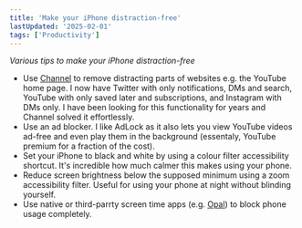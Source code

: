 ```yaml
---
title: 'Make your iPhone distraction-free'
lastUpdated: '2025-02-01'
tags: ['Productivity']
---
```


*Various tips to make your iPhone distraction-free*

- Use [Channel](https://apps.apple.com/app/id1464464213) to remove distracting parts of websites e.g. the YouTube home page. I now have Twitter with only notifications, DMs and search, YouTube with only saved later and subscriptions, and Instagram with DMs only. I have been looking for this functionality for years and Channel solved it effortlessly.
- Use an ad blocker. I like AdLock as it also lets you view YouTube videos ad-free and even play them in the background (essentaly, YouTube premium for a fraction of the cost).
- Set your iPhone to black and white by using a colour filter accessibility shortcut. It's incredible how much calmer this makes using your phone.
- Reduce screen brightness below the supposed minimum using a zoom accessibility filter. Useful for using your phone at night without blinding yourself.
- Use native or third-parrty screen time apps (e.g. [Opal](https://apps.apple.com/gb/app/opal-screen-time-control/id1497465230)) to block phone usage completely.


